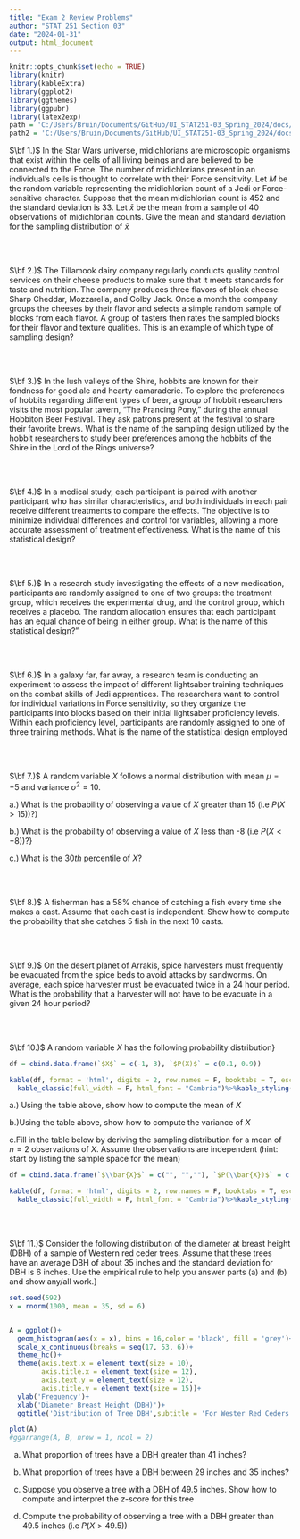 ```yaml
---
title: "Exam 2 Review Problems"
author: "STAT 251 Section 03"
date: "2024-01-31"
output: html_document
---
```


```r
knitr::opts_chunk$set(echo = TRUE)
library(knitr)
library(kableExtra)
library(ggplot2)
library(ggthemes)
library(ggpubr)
library(latex2exp)
path = 'C:/Users/Bruin/Documents/GitHub/UI_STAT251-03_Spring_2024/docs/Data/'
path2 = 'C:/Users/Bruin/Documents/GitHub/UI_STAT251-03_Spring_2024/docs/Data/'
```


$\bf 1.)$ In the Star Wars universe, midichlorians are microscopic organisms that exist within the cells of all living beings and are believed to be connected to the Force. The number of midichlorians present in an individual's cells is thought to correlate with their Force sensitivity. Let $M$ be the random variable representing the midichlorian count of a Jedi or Force-sensitive character. Suppose that the mean midichlorian count is $452$ and the standard deviation is $33$. Let $\bar{x}$ be the mean from a sample of 40 observations of midichlorian counts. Give the mean and standard deviation for the sampling distribution of $\bar{x}$

<br>
<br>

$\bf 2.)$ The Tillamook dairy company regularly conducts quality control services on their cheese products to make sure that it meets standards for taste and nutrition. The company produces three flavors of block cheese: Sharp Cheddar, Mozzarella, and Colby Jack. Once a month the company groups the cheeses by their flavor and selects a simple random sample of blocks from each flavor. A group of tasters then rates the sampled blocks for their flavor and texture qualities. This is an example of which type of sampling design?


<br>
<br>


$\bf 3.)$ In the lush valleys of the Shire, hobbits are known for their fondness for good ale and hearty camaraderie. To explore the preferences of hobbits regarding different types of beer, a group of hobbit researchers visits the most popular tavern, "The Prancing Pony," during the annual Hobbiton Beer Festival. They ask patrons present at the festival to share their favorite brews. What is the name of the sampling design utilized by the hobbit researchers to study beer preferences among the hobbits of the Shire in the Lord of the Rings universe?


<br>
<br>


$\bf 4.)$ In a medical study, each participant is paired with another participant who has similar characteristics, and both individuals in each pair receive different treatments to compare the effects. The objective is to minimize individual differences and control for variables, allowing a more accurate assessment of treatment effectiveness. What is the name of this statistical design?

<br>
<br>



$\bf 5.)$ In a research study investigating the effects of a new medication, participants are randomly assigned to one of two groups: the treatment group, which receives the experimental drug, and the control group, which receives a placebo. The random allocation ensures that each participant has an equal chance of being in either group. What is the name of this statistical design?"


<br>
<br>

$\bf 6.)$ In a galaxy far, far away, a research team is conducting an experiment to assess the impact of different lightsaber training techniques on the combat skills of Jedi apprentices. The researchers want to control for individual variations in Force sensitivity, so they organize the participants into blocks based on their initial lightsaber proficiency levels. Within each proficiency level, participants are randomly assigned to one of three training methods. What is the name of the statistical design employed

<br>
<br>


$\bf 7.)$ A random variable $X$ follows a normal distribution with mean $\mu = -5$ and variance $\sigma^2 = 10$. 

  a.) What is the probability of observing a value of $X$ greater than 15 (i.e $P(X>15)$)?}
  
  b.) What is the probability of observing a value of $X$ less than -8 (i.e $P(X<-8)$)?}

  c.) What is the $30th$ percentile of $X$?


<br>
<br>


$\bf 8.)$ A fisherman has a $58\%$ chance of catching a fish every time she makes a cast. Assume that each cast is independent. Show how to compute the probability that she catches $5$ fish in the next 10 casts. 



<br>
<br>



$\bf 9.)$ On the desert planet of Arrakis, spice harvesters must frequently be evacuated from the spice beds to avoid attacks by sandworms. On average, each spice harvester must be evacuated twice in a 24 hour period. What is the probability that a harvester will not have to be evacuate in a given 24 hour period?



<br>
<br>


$\bf 10.)$ A random variable $X$ has the following probability distribution}


```r
df = cbind.data.frame(`$X$` = c(-1, 3), `$P(X)$` = c(0.1, 0.9))

kable(df, format = 'html', digits = 2, row.names = F, booktabs = T, escape = T)%>%
  kable_classic(full_width = F, html_font = "Cambria")%>%kable_styling(bootstrap_options = 'striped')

```

  a.) Using the table above, show how to compute the mean of $X$
  
  b.)Using the table above, show how to compute the variance of $X$
  
  c.Fill in the table below by deriving the sampling distribution for a mean of $n=2$ observations of $X$. Assume the observations are independent (hint: start by listing the sample space for the mean)

```r
df = cbind.data.frame(`$\\bar{X}$` = c("", "",""), `$P(\\bar{X})$` = c("", "",""))

kable(df, format = 'html', digits = 2, row.names = F, booktabs = T, escape = T)%>%
  kable_classic(full_width = F, html_font = "Cambria")%>%kable_styling(bootstrap_options = 'striped')

```



<br>
<br>



$\bf 11.)$ Consider the following distribution of the diameter at breast height (DBH) of a sample of Western red ceder trees. Assume that these trees have an average DBH of about 35 inches and the standard deviation for DBH is 6 inches. Use the empirical rule to help you answer parts (a) and (b) and show any/all work.}

```r
set.seed(592)
x = rnorm(1000, mean = 35, sd = 6)


A = ggplot()+
  geom_histogram(aes(x = x), bins = 16,color = 'black', fill = 'grey')+
  scale_x_continuous(breaks = seq(17, 53, 6))+
  theme_hc()+
  theme(axis.text.x = element_text(size = 10),
        axis.title.x = element_text(size = 12),
        axis.text.y = element_text(size = 12),
        axis.title.y = element_text(size = 15))+
  ylab('Frequency')+
  xlab('Diameter Breast Height (DBH)')+
  ggtitle('Distribution of Tree DBH',subtitle = 'For Wester Red Ceders')

plot(A)
#ggarrange(A, B, nrow = 1, ncol = 2)

```


  a. What proportion of trees have a DBH greater than 41 inches?

  b. What proportion of trees have a DBH between 29 inches and 35 inches?

  c. Suppose you observe a tree with a DBH of 49.5 inches. Show how to compute and interpret the $z$-score for this tree
  
  d. Compute the probability of observing a tree with a DBH greater than 49.5 inches (i.e $P(X > 49.5)$)

